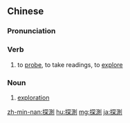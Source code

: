 {{also|探测}}
==Chinese==
{{zh-forms|s=探测}}

===Pronunciation===
{{zh-pron
|m=tàncè
|c=taam3 caak1
|mn=qz:thàm-chhiak/tw,xm,zz:thàm-chhek/qz:thàm-chhak
|cat=v,n
}}

===Verb===
{{zh-verb}}

# to [[probe]], to take readings, to [[explore]]

===Noun===
{{zh-noun}}

# [[exploration]]

[[zh-min-nan:探測]]
[[hu:探測]]
[[mg:探測]]
[[ja:探測]]
